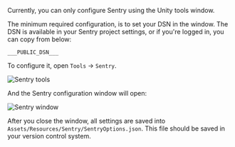 Currently, you can only configure Sentry using the Unity tools window.

The minimum required configuration, is to set your DSN in the window. The DSN is available in your Sentry project settings, or if you're logged in, you can copy from below:

```
___PUBLIC_DSN___
```

To configure it, open `Tools` -> `Sentry`.

![Sentry tools](tools_sentry.png)

And the Sentry configuration window will open:

![Sentry window](sentry_window.png)

After you close the window, all settings are saved into `Assets/Resources/Sentry/SentryOptions.json`. This file should be saved in your version control system.

